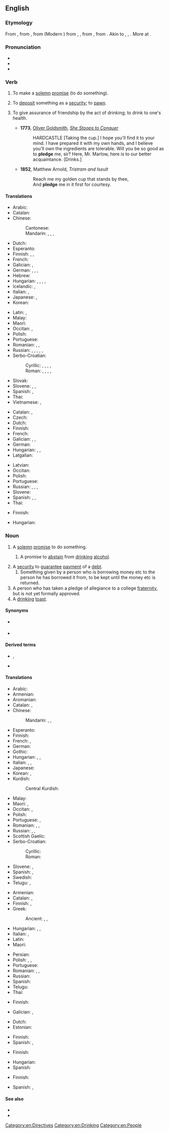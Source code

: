 ==English==
{{slim-wikipedia}}

===Etymology===
From {{inh|en|enm|plege}}, from {{der|en|xno|plege}}, from {{der|en|fro|plege}} (Modern {{cog|fr|pleige}}) from {{der|en|ML.|plevium}}, {{m|la|plebium}}, from {{m|la|plebiō||I pledge}}, from {{der|en|frk|*plehan||to pledge; to support; to guarantee}}. Akin to {{cog|goh|pflegan||to take care of, be accustomed to}}, {{cog|osx|plegan||to vouch for}}, {{cog|ang|plēon||to risk, endanger}}. More at {{l|en|plight}}.

===Pronunciation===
* {{IPA|en|/plɛdʒ/}}
* {{audio|en|en-us-pledge.ogg|Audio (US)}}
* {{rhymes|en|ɛdʒ}}
<!-- 1 syllable words !-->

===Verb===
{{en-verb}}

# To make a [[solemn]] [[promise]] (to do something).
#: {{ux|en|''pledge''' allegiance to the flag}}
# To [[deposit]] something as a [[security]]; to [[pawn]].
# {{lb|en|transitive}} To give assurance of friendship by the act of drinking; to drink to one's health.
#* '''1773''', [[w:Oliver Goldsmith|Oliver Goldsmith]], ''[[s:She Stoops to Conquer|She Stoops to Conquer]]''
#*: HARDCASTLE [Taking the cup.] I hope you'll find it to your mind. I have prepared it with my own hands, and I believe you'll own the ingredients are tolerable. Will you be so good as to '''pledge''' me, sir? Here, Mr. Marlow, here is to our better acquaintance. [Drinks.]
#* '''1852''', Matthew Arnold, ''Tristram and Iseult''
#*: Reach me my golden cup that stands by thee,
#*: And '''pledge''' me in it first for courtesy.

====Translations====
{{trans-top|to make a solemn promise}}
* Arabic: {{t|ar|تَعَهَّدَ}}
* Catalan: {{t+|ca|prometre}}
* Chinese:
*: Cantonese: {{t|yue|誓|tr=sai6|sc=Hani}}
*: Mandarin: {{t+|cmn|發誓|sc=Hani}}, {{t+|cmn|发誓|tr=fāshì|sc=Hani}}, {{t+|cmn|保證|sc=Hani}}, {{t+|cmn|保证|tr=bǎozhèng|sc=Hani}}
* Dutch: {{t|nl|plechtig beloven}}
* Esperanto: {{t-needed|eo}}
* Finnish: {{t+|fi|luvata}}, {{t+|fi|sitoutua}}, {{t|fi|lupautua}}
* French: {{t+|fr|promettre}}
* Galician: {{t|gl|estocar}}, {{t+|gl|prometer}}
* German: {{t+|de|zusichern}}, {{t+|de|versprechen}}, {{t+|de|geloben}}, {{t+|de|zusagen}}
* Hebrew: {{t|he|נִשְׁבַּע|f|tr=nishbá}}
* Hungarian: {{t+|hu|ígér}}, {{t+|hu|megígér}}, {{t+|hu|esküszik}}, {{t|hu|szavát adja}}, {{t|hu|[[elkötelez]]i [[magát]]}}
* Icelandic: {{t+|is|sverja}}, {{t+|is|lofa}}
* Italian: {{t+|it|promettere}}, {{t+|it|impegnarsi}}
* Japanese: {{t+|ja|公約|tr=こうやくする, kōyaku suru|alt=公約する}}, {{t+|ja|保証|tr=ほしょうする, hoshō suru|alt=保証する}}
* Korean: {{t-needed|ko}}
{{trans-mid}}
* Latin: {{t|la|spondere}}, {{t|la|vovere}}
* Malay: {{t|ms|ikrar}}
* Maori: {{t|mi|oati}}
* Occitan: {{t+|oc|prometre}}, {{t+|oc|jurar}}
* Polish: {{t+|pl|obiecać|impf}}
* Portuguese: {{t+|pt|prometer}}
* Romanian: {{t+|ro|promite}}, {{t+|ro|garanta}}, {{t+|ro|jura}}
* Russian: {{t+|ru|обеща́ть|impf}}, {{t+|ru|пообеща́ть|pf}}, {{t+|ru|заверя́ть|impf}}, {{t+|ru|заве́рить|pf}}, {{t+|ru|кля́сться|impf}}, {{t+|ru|покля́сться|pf}}
* Serbo-Croatian:
*: Cyrillic: {{t|sh|залога}}, {{t|sh|завет}}, {{t|sh|завјет}}, {{t|sh|обећање}}, {{t|sh|присега}}
*: Roman: {{t+|sh|zaloga}}, {{t+|sh|zavet}}, {{t+|sh|zavjet}}, {{t+|sh|obećanje}}, {{t+|sh|prisega}}
* Slovak: {{t|sk|zástava}}
* Slovene: {{t|sl|zapriseči}}, {{t|sl|zavezati se}}, {{t|sl|zaobljubiti se}}
* Spanish: {{t+|es|prometer}}, {{t+|es|jurar}}
* Thai: {{t+|th|ปฏิญาณ}}
* Vietnamese: {{t+|vi|cam kết}}, {{t+|vi|thề}}
{{trans-bottom}}

{{trans-top|to deposit something as a security; to pawn}}
* Catalan: {{t+|ca|penyorar}}, {{t+|ca|empenyorar}}
* Czech: {{t+|cs|zastavit}}
* Dutch: {{t+|nl|verpanden}}
* Finnish: {{t+|fi|pantata}}
* French: {{t|fr|mettre en gage}}
* Galician: {{t|gl|gravecer}}, {{t|gl|engaxar}}, {{t|gl|piñorar}}
* German: {{t+|de|verpfänden}}
* Hungarian: {{t|hu|[[zálog]]ba [[ad]]}}, {{t+|hu|elzálogosít}}, {{t|hu|[[biztosíték]]ul, [[fedezet|fedezetül]] [[ad]]}}
* Latgalian: {{t|ltg|aizlyka}}
{{trans-mid}}
* Latvian: {{t|lv|ķīla}}
* Occitan: {{t|oc|empenhar}}
* Polish: {{t|pl|złożyć zastaw}}
* Portuguese: {{t|pt|caucionar}}
* Russian: {{t|ru|[[отдава́ть]] в [[зало́г]]|impf}}, {{t|ru|[[отда́ть]] в [[зало́г]]|pf}}, {{t+|ru|закла́дывать|impf}}, {{t+|ru|заложи́ть|pf}}
* Slovene: {{t|sl|zastaviti}}
* Spanish: {{t+|es|hipotecar}}, {{t+|es|empeñar}}, {{t+|es|pignorar}}
* Thai: {{t+|th|จำนำ}}
{{trans-bottom}}

{{trans-top|to drink}}
* Finnish: {{t|fi|[[juoda]] [[jonkun]] [[malja]]}}
{{trans-mid}}
* Hungarian: {{t|hu|[[iszik]] ([[valaki]]) [[egészség]][[-e|é]][[-re|re]]}}
{{trans-bottom}}

===Noun===
{{en-noun}}

# A [[solemn]] [[promise]] to do something.
## {{lb|en|with {{l|en|the}}}} A promise to [[abstain]] from [[drinking]] [[alcohol]].
# A [[security]] to [[guarantee]] [[payment]] of a [[debt]].
## Something given by a person who is borrowing money etc to the person he has borrowed it from, to be kept until the money etc is returned.
# A person who has taken a pledge of allegiance to a college [[fraternity]], but is not yet formally approved.
# A [[drinking]] [[toast]].

====Synonyms====
* {{sense|promise}} {{l|en|commitment}}
* {{sense|security to guarantee payment}} {{l|en|collateral}}

====Derived terms====
* {{l|en|antipledge}}, {{l|en|antipledging}}
* {{l|en|pledgeless}}

====Translations====
{{trans-top|solemn promise}}
* Arabic: {{t+|ar|ضَمَان|m}}
* Armenian: {{t+|hy|ուխտ}}
* Aromanian: {{t|rup|ligãmintu}}
* Catalan: {{t+|ca|promesa|f}}, {{t+|ca|jurament|m}}
* Chinese:
*: Mandarin: {{t+|cmn|誓言|tr=shìyán|sc=Hani}}, {{t+|cmn|誓詞|sc=Hani}}, {{t+|cmn|誓词|tr=shìcí|sc=Hani}}
* Esperanto: {{t-needed|eo}}
* Finnish: {{t+|fi|lupaus}}
* French: {{t+|fr|gage|m}}, {{t+|fr|serment|m}}
* German: {{t+|de|Pfand|n}}
* Gothic: {{t|got|𐍄𐍂𐌹𐌲𐌲𐍅𐌰|f}}
* Hungarian: {{t+|hu|fogadalom}}, {{t+|hu|ígéret}}, {{t+|hu|eskü}}
* Italian: {{t+|it|giuramento|m}}, {{t+|it|pegno|m}}, {{t|it|promessa solenne|f}}
* Japanese: {{t+|ja|抵当|tr=ていとう, teitō|sc=Jpan}}
* Korean: {{t+|ko|서약}}, {{t+|ko|맹세}}
* Kurdish:
*: Central Kurdish: {{t+|ckb|پەیمان}}
{{trans-mid}}
* Malay: {{t|ms|ikrar}}
* Maori: {{t|mi|takoha}}, {{t|mi|kupu taurangi}}
* Occitan: {{t+|oc|promessa|f}}, {{t+|oc|jurament|m}}
* Polish: {{t+|pl|obietnica|f}}
* Portuguese: {{t+|pt|promessa|f}}, {{t+|pt|penhor|m}}
* Romanian: {{t+|ro|legământ}}, {{t+|ro|promisiune|alt=promisiune (fermă)}}, {{t+|ro|jurământ}}
* Russian: {{t+|ru|обе́т|m}}, {{t+|ru|обеща́ние|n}}, {{t+|ru|заро́к|m}}
* Scottish Gaelic: {{t|gd|gealltanas|m}}
* Serbo-Croatian:
*: Cyrillic: {{t|sh|за́вет|m}}
*: Roman: {{t+|sh|závet|m}}
* Slovene: {{t|sl|zaprisega|f}}, {{t|sl|zaobljuba|f}}
* Spanish: {{t+check|es|juramento|m}}, {{t-check|es|[[promesa]] [[solemne]]|f}} <!-- was "[[promesa]] [[solemne]]" - assumed sum-of-parts; if an idiom, remove the embedded wikilinks to the individual words. see [[User:Kephir/gadgets/xte#Translation_fixing]] -->
* Swedish: {{t+|sv|underpant|c}}
* Telugu: {{t+|te|ప్రతిజ్ఞ}}, {{t+|te|ప్రతిన}}
{{trans-bottom}}

{{trans-top|security to payment}} <!-- it is possibly (???) meant to correspond to this sense above: "Something given by a person who is borrowing money etc to the person he has borrowed it from, to be kept until the money etc is returned." -- anyway, this definition here should be clarified, as opposed to the other meaning below, "A security to guarantee payment of a debt." -->
* Armenian: {{t+|hy|գրավ}}
* Catalan: {{t+|ca|penyora|f}}, {{t+|ca|garantia|f}}
* Finnish: {{t+|fi|pantti}}, {{t+|fi|vakuus}}
* Greek: {{t+|el|ενέχυρο|n}}
*: Ancient: {{t|grc|ἐγγύη|f}}, {{t|grc|ῥύσιον|n}}, {{t|grc|ὑποθήκη|f}}
* Hungarian: {{t+|hu|zálog}}, {{t+|hu|biztosíték}}, {{t+|hu|fedezet}}
* Italian: {{t+|it|avallo|m}}, {{t+|it|garanzia|f}}
* Latin: {{t|la|pignus|n}}
* Maori: {{t|mi|tāmana}}
{{trans-mid}}
* Persian: {{t+|fa|گرو|tr=gerow|sc=fa-Arab}}
* Polish: {{t+|pl|depozyt|m}}, {{t+|pl|kaucja|f}}, {{t+|pl|zastaw|m}}
* Portuguese: {{t+|pt|garantia|f}}
* Romanian: {{t+|ro|zălog}}, {{t+|ro|gaj}}, {{t+|ro|garanție}}
* Russian: {{t+|ru|зало́г|m}}
* Spanish: {{t+|es|garantía|f}}
* Telugu: {{t+|te|తనఖా}}
* Thai: {{t+|th|จำนำ}}
{{trans-bottom}}

{{trans-top|security to guarantee the payment of a debt}}
* Finnish: {{t+|fi|vakuus}}
{{trans-mid}}
* Galician: {{t+|gl|depósito|m}}, {{t|gl|garantía|f}}
{{trans-bottom}}

{{trans-top|person who has taken a pledge of allegiance to a fraternity}}
* Dutch: {{t+|nl|schacht}}
* Estonian: {{t+|et|rebane}}
{{trans-mid}}
* Finnish: {{t+|fi|kokelas}}
* Spanish: {{t+|es|iniciado|m}}, {{t+|es|iniciada|f}}
{{trans-bottom}}

{{trans-top|drinking toast}}
* Finnish: {{t|fi|maljapuhe}}
{{trans-mid}}
* Hungarian: {{t+|hu|tószt}}
* Spanish: {{t+|es|brindis|m}}
{{trans-bottom}}

{{trans-top|promise to abstain from drinking alcohol}}
* Finnish: {{t|fi|raittiuslupaus}}
{{trans-mid}}
* Spanish: {{t+|es|juramento|m}}, {{t+|es|manda|f}}
{{trans-bottom}}

====See also====
* {{l|en|oath}}
* {{l|en|vow}}

[[Category:en:Directives]]
[[Category:en:Drinking]]
[[Category:en:People]]